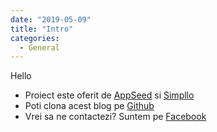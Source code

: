 ```yaml
---
date: "2019-05-09"
title: "Intro"
categories:
  - General
---
```


Hello

- Proiect este oferit de [AppSeed](https://appseed.us) si [Simpllo](https://simpllo.com)
- Poti clona acest blog pe [Github](https://github.com/vreau-website/websitemarket/)
- Vrei sa ne contactezi? Suntem pe [Facebook](https://www.facebook.com/Websitemarketro)


